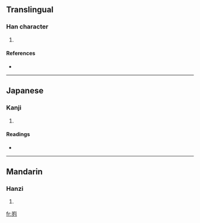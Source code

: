 ==Translingual==

===Han character===
{{Han char|rn=46|rad=山|as=06|sn=9|four=2222<sub>7</sub>|canj=山一弓弓 (UMNN)}}

# {{defn|Han|sort=山06}}

====References====
* {{Han ref|kx=0311.030|dkj=08055|dj=0611.020|hdz=10770.010|uh=5CDB|ud=23771|bh=CE7E|bd=52862}}

----

==Japanese==

===Kanji===
{{ja-kanji|grade=|rs=山06}}

# {{defn|Japanese|sort=山06}}

====Readings====
* {{ja-readings|on=[[り]] (ri)|kun=[[さかみち]] (sakamichi)}}

----

==Mandarin==

===Hanzi===
{{cmn-hanzi|pin=[[lǐ]] ([[li3]])|wg=li<sup>3</sup>}}

# {{defn|Mandarin|sort=山06}}

[[fr:峛]]